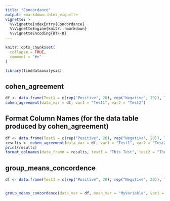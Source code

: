 ```yaml
---
title: "Concordance"
output: rmarkdown::html_vignette
vignette: >
  %\VignetteIndexEntry{Concordance}
  %\VignetteEngine{knitr::rmarkdown}
  %\VignetteEncoding{UTF-8}
---
```


```r
knitr::opts_chunk$set(
  collapse = TRUE,
  comment = "#>"
)
```

```r
library(finddataanalysis)
```

<!-- This vignette is generated by fusen: do not edit by hand -->

<!--
 You need to run the 'description' chunk in the '0-dev_history.Rmd' file before continuing your code there.
-->


## cohen_agreement

    

  

```r

df <- data.frame(Test1 = c(rep("Positive", 20), rep("Negative", 20)), Test2 = c(rep("Positive", 30), rep("Negative", 10)))
cohen_agreement(data_var = df, var1 = "Test1", var2 = "Test2")

```

  

## Format Column Names (for the data table produced by cohen_agreement)

    

  

```r

df <- data.frame(Test1 = c(rep("Positive", 20), rep("Negative", 20)), Test2 = c(rep("Positive", 30), rep("Negative", 10)))
results <- cohen_agreement(data_var = df, var1 = "Test1", var2 = "Test2")
print(results)
format_colnames(data_frame = results, test1 = "This Test", test2 = "The Other Test")
```

  

  


## group_means_concordence 

    

  

```r

df <- data.frame(Test1 = c(rep("Positive", 20), rep("Negative", 20)), Test2 = c(rep("Negative", 5), rep("Positive", 5), rep("Negative", 30)), Test3 = c(rep("Positive", 10), rep("Negative", 25), rep("Positive", 5)), MyVariable = sample(1:100, 40))


group_means_concordence(data_var = df, mean_var = "MyVariable", var1 = "Test1", var2 = "Test2", var3 = "Test3")

```

  

  



